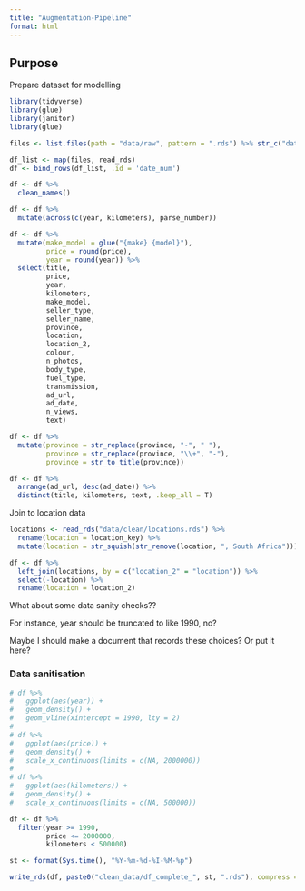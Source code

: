```yaml
---
title: "Augmentation-Pipeline"
format: html
---
```


## Purpose

Prepare dataset for modelling

```r
library(tidyverse)
library(glue)
library(janitor)
library(glue)

files <- list.files(path = "data/raw", pattern = ".rds") %>% str_c("data/raw/", .)

df_list <- map(files, read_rds)
df <- bind_rows(df_list, .id = 'date_num')

df <- df %>% 
  clean_names()

df <- df %>% 
  mutate(across(c(year, kilometers), parse_number))

df <- df %>%
  mutate(make_model = glue("{make} {model}"),
         price = round(price),
         year = round(year)) %>%
  select(title,
         price,
         year,
         kilometers,
         make_model,
         seller_type,
         seller_name,
         province,
         location,
         location_2,
         colour,
         n_photos,
         body_type,
         fuel_type,
         transmission,
         ad_url,
         ad_date,
         n_views,
         text)

df <- df %>% 
  mutate(province = str_replace(province, "-", " "),
         province = str_replace(province, "\\+", "-"),
         province = str_to_title(province))

df <- df %>%
  arrange(ad_url, desc(ad_date)) %>%
  distinct(title, kilometers, text, .keep_all = T)

```

Join to location data

```r
locations <- read_rds("data/clean/locations.rds") %>% 
  rename(location = location_key) %>% 
  mutate(location = str_squish(str_remove(location, ", South Africa")))

df <- df %>% 
  left_join(locations, by = c("location_2" = "location")) %>% 
  select(-location) %>% 
  rename(location = location_2)

```

What about some data sanity checks??

For instance, year should be truncated to like 1990, no?

Maybe I should make a document that records these choices? Or put it here?

### Data sanitisation

```r
# df %>%
#   ggplot(aes(year)) +
#   geom_density() +
#   geom_vline(xintercept = 1990, lty = 2)
# 
# df %>%
#   ggplot(aes(price)) +
#   geom_density() +
#   scale_x_continuous(limits = c(NA, 2000000))
# 
# df %>% 
#   ggplot(aes(kilometers)) +
#   geom_density() +
#   scale_x_continuous(limits = c(NA, 500000))

df <- df %>% 
  filter(year >= 1990,
         price <= 2000000,
         kilometers < 500000)

st <- format(Sys.time(), "%Y-%m-%d-%I-%M-%p")

write_rds(df, paste0("clean_data/df_complete_", st, ".rds"), compress = "gz")
```



